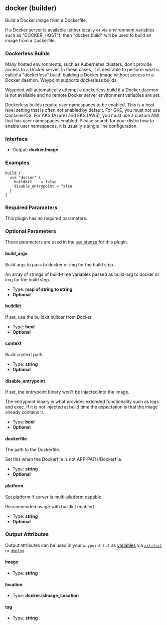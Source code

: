## docker (builder)

Build a Docker image from a Dockerfile.

If a Docker server is available (either locally or via environment variables
such as "DOCKER_HOST"), then "docker build" will be used to build an image
from a Dockerfile.

### Dockerless Builds

Many hosted environments, such as Kubernetes clusters, don't provide access
to a Docker server. In these cases, it is desirable to perform what is called
a "dockerless" build: building a Docker image without access to a Docker
daemon. Waypoint supports dockerless builds.

Waypoint will automatically attempt a dockerless build if a Docker daemon
is not available and no remote Docker server environment variables are set.

Dockerless builds require user namespaces to be enabled. This is a host-level
setting that is often not enabled by default. For GKE, you must not use ContainerOS.
For AKS (Azure) and EKS (AWS), you must use a custom AMI that has user namespaces
enabled. Please search for your distro how to enable user namespaces, it is
usually a single line configuration.

### Interface

- Output: **docker.Image**

### Examples

```hcl
build {
  use "docker" {
	buildkit    = false
	disable_entrypoint = false
  }
}
```

### Required Parameters

This plugin has no required parameters.

### Optional Parameters

These parameters are used in the [`use` stanza](/docs/waypoint-hcl/use) for this plugin.

#### build_args

Build args to pass to docker or img for the build step.

An array of strings of build-time variables passed as build-arg to docker or img for the build step.

- Type: **map of string to string**
- **Optional**

#### buildkit

If set, use the buildkit builder from Docker.

- Type: **bool**
- **Optional**

#### context

Build context path.

- Type: **string**
- **Optional**

#### disable_entrypoint

If set, the entrypoint binary won't be injected into the image.

The entrypoint binary is what provides extended functionality such as logs and exec. If it is not injected at build time the expectation is that the image already contains it.

- Type: **bool**
- **Optional**

#### dockerfile

The path to the Dockerfile.

Set this when the Dockerfile is not APP-PATH/Dockerfile.

- Type: **string**
- **Optional**

#### platform

Set platform if server is multi-platform capable.

Recommended usage with buildkit enabled.

- Type: **string**
- **Optional**

### Output Attributes

Output attributes can be used in your `waypoint.hcl` as [variables](/docs/waypoint-hcl/variables) via [`artifact`](/docs/waypoint-hcl/variables/artifact) or [`deploy`](/docs/waypoint-hcl/variables/deploy).

#### image

- Type: **string**

#### location

- Type: **docker.isImage_Location**

#### tag

- Type: **string**
